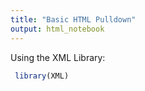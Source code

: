 ```yaml
---
title: "Basic HTML Pulldown"
output: html_notebook
---
```

 Using the XML Library:

```r
 library(XML)

```

 
